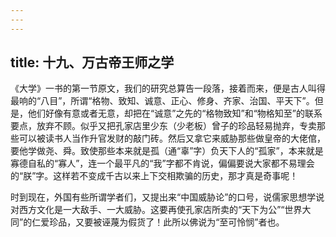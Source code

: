 ```yaml
---
---
---
```

title: 十九、万古帝王师之学
---




《大学》一书的第一节原文，我们的研究总算告一段落，接着而来，便是古人叫得最响的“八目”，所谓“格物、致知、诚意、正心、修身、齐家、治国、平天下”。但是，他们好像有意或者无意，却把在“诚意”之先的“格物致知”和“物格知至”的联系要点，放弃不顾。似乎又把孔家店里少东（少老板）曾子的珍品轻易抛弃，专卖那些可以被读书人当作升官发财的敲门砖。然后又拿它来威胁那些做皇帝的大佬倌，要他学做尧、舜。致使那些本来就是孤（通“辜”字）负天下人的“孤家”，本来就是寡德自私的“寡人”，连一个最平凡的“我”字都不肯说，偏偏要说大家都不易理会的“朕”字。这样若不变成千古以来上下交相欺骗的历史，那才真是奇事呢！

时到现在，外国有些所谓学者们，又提出来“中国威胁论”的口号，说儒家思想学说对西方文化是一大敌手、一大威胁。这要再使孔家店所卖的“天下为公”“世界大同”的仁爱珍品，又要被诬蔑为假货了！此所以佛说为“至可怜悯”者也。